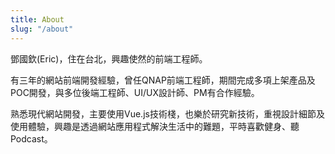 ```yaml
---
title: About
slug: "/about"
---
```


<div
  style={{
    backgroundImage: 'url(/avatar.jpg)',
    backgroundSize: 'cover',
    width: '150px',
    height: '150px',
    borderRadius: '100%',
    margin: 'auto'
  }}
></div>

鄧國欽(Eric)，住在台北，興趣使然的前端工程師。

有三年的網站前端開發經驗，曾任QNAP前端工程師，期間完成多項上架產品及POC開發，與多位後端工程師、UI/UX設計師、PM有合作經驗。

熟悉現代網站開發，主要使用Vue.js技術棧，也樂於研究新技術，重視設計細節及使用體驗，興趣是透過網站應用程式解決生活中的難題，平時喜歡健身、聽Podcast。